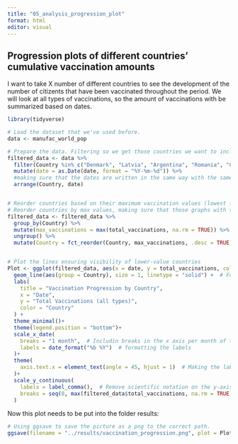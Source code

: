 ```yaml
---
title: "05_analysis_progression_plot"
format: html
editor: visual
---
```


## Progression plots of different countries' cumulative vaccination amounts

I want to take X number of different countries to see the development of the number of citizents that have been vaccinated throughout the period. We will look at all types of vaccinations, so the amount of vaccinations with be summarized based on dates.

```r
library(tidyverse)

# Load the dataset that we've used before. 
data <- manufac_world_pop

# Prepare the data. Filtering so we get those countries we want to include in the plot. Making sure that they're somewhat near each other, so that it's possible to see them all, without some of the graphs becoming to small. 
filtered_data <- data %>%
  filter(Country %in% c("Denmark", "Latvia", "Argentina", "Romania", "Croatia", "Malta")) %>% #Choosing the countries i want to include in the plot. 
  mutate(date = as.Date(date, format = "%Y-%m-%d")) %>% 
  #making sure that the dates are written in the same way with the same notation
  arrange(Country, date)


# Reorder countries based on their maximum vaccination values (lowest first )
# Reorder countries by max values, making sure that those graphs with the lowest values are visible
filtered_data <- filtered_data %>%
  group_by(Country) %>%
  mutate(max_vaccinations = max(total_vaccinations, na.rm = TRUE)) %>%
  ungroup() %>%
  mutate(Country = fct_reorder(Country, max_vaccinations, .desc = TRUE))  


# Plot the lines ensuring visibility of lower-value countries
Plot <- ggplot(filtered_data, aes(x = date, y = total_vaccinations, color = Country)) +
  geom_line(aes(group = Country), size = 1, linetype = "solid") +  # Force grouping and solid lines
  labs(
    title = "Vaccination Progression by Country",
    x = "Date",
    y = "Total Vaccinations (all types)",
    color = "Country"
  ) +
  theme_minimal()+
  theme(legend.position = "bottom")+
  scale_x_date(
    breaks = "1 month",  # Includin breaks in the x axis per month of the period
    labels = date_format("%b %Y")  # formatting the labels 
  )+
  theme(
    axis.text.x = element_text(angle = 45, hjust = 1)  # Making the labels on the x-axis stand with a 45° angle 
  )+
  scale_y_continuous(
    labels = label_comma(),  # Remove scientific notation on the y-axis
    breaks = seq(0, max(filtered_data$total_vaccinations, na.rm = TRUE), by = 4000000)  # Add breaks every 4 million 
  )
```

Now this plot needs to be put into the folder results:

```r
# Using ggsave to save the picture as a png to the correct path. 
ggsave(filename = "../results/vaccination_progression.png", plot = Plot, width = 10, height = 6, dpi = 300)

```
